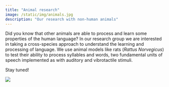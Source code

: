 ```yaml
---
title: "Animal research"
image: /static/img/animals.jpg
description: "Our research with non-human animals"
---
```


::: textbox
Did you know that other animals are able to process and learn some properties of the human language? 
In our research group we are interested in taking a cross-species approach to understand the learning and processing of language. We use animal models like rats (*Rattus Norvegicus*) to test their ability to process syllables and words, two fundamental units of speech implemented as with auditory and vibrotactile stimuli.

Stay tuned!
:::


![](/static/img/animals.jpg)